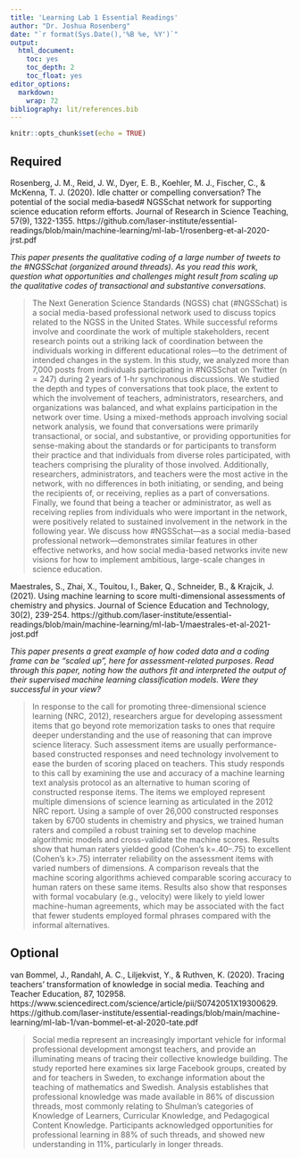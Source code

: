 ```yaml
---
title: 'Learning Lab 1 Essential Readings'
author: "Dr. Joshua Rosenberg"
date: "`r format(Sys.Date(),'%B %e, %Y')`"
output:
  html_document:
    toc: yes
    toc_depth: 2
    toc_float: yes
editor_options:
  markdown:
    wrap: 72
bibliography: lit/references.bib
---
```


```r
knitr::opts_chunk$set(echo = TRUE)
```

## Required

Rosenberg, J. M., Reid, J. W., Dyer, E. B., Koehler, M. J., Fischer, C., & McKenna, T. J. (2020). Idle chatter or compelling conversation? The potential of the social media‐based# NGSSchat network for supporting science education reform efforts. Journal of Research in Science Teaching, 57(9), 1322-1355. https://github.com/laser-institute/essential-readings/blob/main/machine-learning/ml-lab-1/rosenberg-et-al-2020-jrst.pdf

*This paper presents the qualitative coding of a large number of tweets to the #NGSSchat (organized around threads). As you read this work, question what opportunities and challenges might result from scaling up the qualitative codes of transactional and substantive conversations.*

> The Next Generation Science Standards (NGSS) chat (#NGSSchat) is a social media-based professional network used to discuss topics related to the NGSS in the United States. While successful reforms involve and coordinate the work of multiple stakeholders, recent research points out a striking lack of coordination between the individuals working in different educational roles—to the detriment of intended changes in the system. In this study, we analyzed more than 7,000 posts from individuals participating in #NGSSchat on Twitter (n = 247) during 2 years of 1-hr synchronous discussions. We studied the depth and types of conversations that took place, the extent to which the involvement of teachers, administrators, researchers, and organizations was balanced, and what explains participation in the network over time. Using a mixed-methods approach involving social network analysis, we found that conversations were primarily transactional, or social, and substantive, or providing opportunities for sense-making about the standards or for participants to transform their practice and that individuals from diverse roles participated, with teachers comprising the plurality of those involved. Additionally, researchers, administrators, and teachers were the most active in the network, with no differences in both initiating, or sending, and being the recipients of, or receiving, replies as a part of conversations. Finally, we found that being a teacher or administrator, as well as receiving replies from individuals who were important in the network, were positively related to sustained involvement in the network in the following year. We discuss how #NGSSchat—as a social media-based professional network—demonstrates similar features in other effective networks, and how social media-based networks invite new visions for how to implement ambitious, large-scale changes in science education.

Maestrales, S., Zhai, X., Touitou, I., Baker, Q., Schneider, B., & Krajcik, J. (2021). Using machine learning to score multi-dimensional assessments of chemistry and physics. Journal of Science Education and Technology, 30(2), 239-254. https://github.com/laser-institute/essential-readings/blob/main/machine-learning/ml-lab-1/maestrales-et-al-2021-jost.pdf

*This paper presents a great example of how coded data and a coding frame can be "scaled up", here for assessment-related purposes. Read through this paper, noting how the authors fit and interpreted the output of their supervised machine learning classification models. Were they successful in your view?*

> In response to the call for promoting three-dimensional science learning (NRC, 2012), researchers argue for developing assessment items that go beyond rote memorization tasks to ones that require deeper understanding and the use of reasoning that can improve science literacy. Such assessment items are usually performance-based constructed responses and need technology involvement to ease the burden of scoring placed on teachers. This study responds to this call by examining the use and accuracy of a machine learning text analysis protocol as an alternative to human scoring of constructed response items. The items we employed represent multiple dimensions of science learning as articulated in the 2012 NRC report. Using a sample of over 26,000 constructed responses taken by 6700 students in chemistry and physics, we trained human raters and compiled a robust training set to develop machine algorithmic models and cross-validate the machine scores. Results show that human raters yielded good (Cohen’s k=.40–.75) to excellent (Cohen’s k>.75) interrater reliability on the assessment items with varied numbers of dimensions. A comparison reveals that the machine scoring algorithms achieved comparable scoring accuracy to human raters on these same items. Results also show that responses with formal vocabulary (e.g., velocity) were likely to yield lower machine-human agreements, which may be associated with the fact that fewer students employed formal phrases compared with the informal alternatives.

## Optional

van Bommel, J., Randahl, A. C., Liljekvist, Y., & Ruthven, K. (2020). Tracing teachers’ transformation of knowledge in social media. Teaching and Teacher Education, 87, 102958. https://www.sciencedirect.com/science/article/pii/S0742051X19300629. https://github.com/laser-institute/essential-readings/blob/main/machine-learning/ml-lab-1/van-bommel-et-al-2020-tate.pdf

> Social media represent an increasingly important vehicle for informal professional development amongst teachers, and provide an illuminating means of tracing their collective knowledge building. The study reported here examines six large Facebook groups, created by and for teachers in Sweden, to exchange information about the teaching of mathematics and Swedish. Analysis establishes that professional knowledge was made available in 86% of discussion threads, most commonly relating to Shulman’s categories of Knowledge of Learners, Curricular Knowledge, and Pedagogical Content Knowledge. Participants acknowledged opportunities for professional learning in 88% of such threads, and showed new understanding in 11%, particularly in longer threads.

